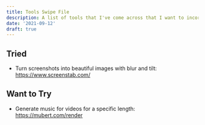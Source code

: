 ```yaml
---
title: Tools Swipe File
description: A list of tools that I've come across that I want to incorporate into my workflows.
date: '2021-09-12'
draft: true
---
```


## Tried

- Turn screenshots into beautiful images with blur and tilt: https://www.screenstab.com/

## Want to Try

- Generate music for videos for a specific length: https://mubert.com/render
